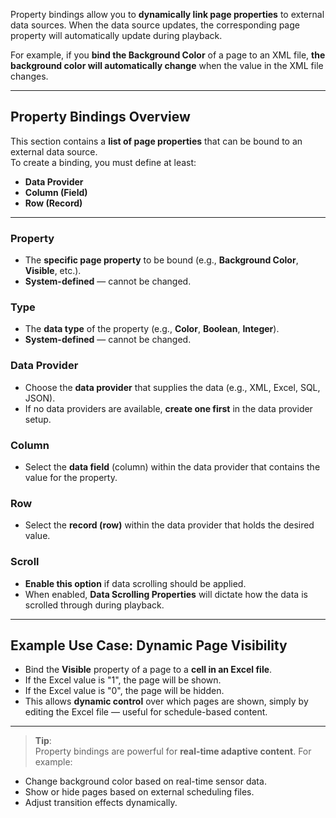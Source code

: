 
Property bindings allow you to **dynamically link page properties** to external data sources. When the data source updates, the corresponding page property will automatically update during playback.

For example, if you **bind the Background Color** of a page to an XML file, **the background color will automatically change** when the value in the XML file changes.

---

## **Property Bindings Overview**

This section contains a **list of page properties** that can be bound to an external data source.  
To create a binding, you must define at least:

- **Data Provider**
- **Column (Field)**
- **Row (Record)**

---

### **Property**
- The **specific page property** to be bound (e.g., **Background Color**, **Visible**, etc.).
- **System-defined** — cannot be changed.

### **Type**
- The **data type** of the property (e.g., **Color**, **Boolean**, **Integer**).
- **System-defined** — cannot be changed.

### **Data Provider**
- Choose the **data provider** that supplies the data (e.g., XML, Excel, SQL, JSON).
- If no data providers are available, **create one first** in the data provider setup.

### **Column**
- Select the **data field** (column) within the data provider that contains the value for the property.

### **Row**
- Select the **record (row)** within the data provider that holds the desired value.

### **Scroll**
- **Enable this option** if data scrolling should be applied.
- When enabled, **Data Scrolling Properties** will dictate how the data is scrolled through during playback.

---

## **Example Use Case: Dynamic Page Visibility**

- Bind the **Visible** property of a page to a **cell in an Excel file**.
- If the Excel value is "1", the page will be shown.
- If the Excel value is "0", the page will be hidden.
- This allows **dynamic control** over which pages are shown, simply by editing the Excel file — useful for schedule-based content.

---

> **Tip**:  
Property bindings are powerful for **real-time adaptive content**. For example:
- Change background color based on real-time sensor data.
- Show or hide pages based on external scheduling files.
- Adjust transition effects dynamically.

